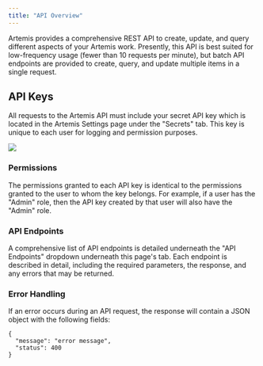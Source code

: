 ```yaml
---
title: "API Overview"
---
```


Artemis provides a comprehensive REST API to create, update, and query different aspects of your Artemis work. Presently, this API is best suited for low-frequency usage (fewer than 10 requests per minute), but batch API endpoints are provided to create, query, and update multiple items in a single request.

## API Keys

All requests to the Artemis API must include your secret API key which is located in the Artemis Settings page under the "Secrets" tab. This key is unique to each user for logging and permission purposes.

<Frame caption="Here's an example of what your Artemis how Artemis can help your team(s) get organized">
  <img src="https://d27n7fycrsusaz.cloudfront.net/secrets.png" />
</Frame>

### Permissions

The permissions granted to each API key is identical to the permissions granted to the user to whom the key belongs. For example, if a user has the "Admin" role, then the API key created by that user will also have the "Admin" role.

### API Endpoints

A comprehensive list of API endpoints is detailed underneath the "API Endpoints" dropdown underneath this page's tab. Each endpoint is described in detail, including the required parameters, the response, and any errors that may be returned.

### Error Handling

If an error occurs during an API request, the response will contain a JSON object with the following fields:
```
{
  "message": "error message",
  "status": 400
}
```
